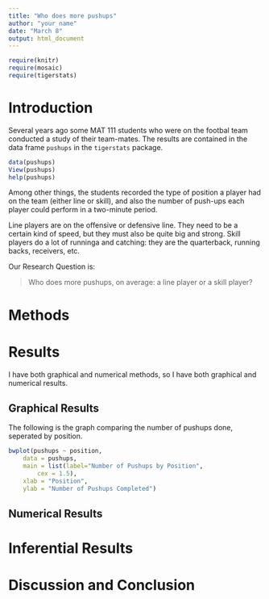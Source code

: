 ---
title: "Who does more pushups"
author: "your name"
date: "March 8"
output: html_document
---

```{r include=FALSE}
require(knitr)
require(mosaic)
require(tigerstats)
```
<!-- We recommend you use git branches -- create a separate branch for each major section i.e. Introduction, Methods, Results, Inferential Results, and Discussion and Conclusions - leave the YAML block untouched until the final merge where you put in your own name !-->

# Introduction

Several years ago some MAT 111 students who were on the footbal team conducted a study of their team-mates.  The results are contained in the data frame `pushups` in the `tigerstats` package.

```{r eval=FALSE}
data(pushups)
View(pushups)
help(pushups)
```

Among other things, the students recorded the type of position a player had on the team (either line or skill), and also the number of push-ups each player could perform in a two-minute period.

Line players are on the offensive or defensive line.  They need to be a certain kind of speed, but they must also be quite big and strong.  Skill players do a lot of runninga and catching:  they are the quarterback, running backs, receivers, etc.

Our Research Question is:

  >Who does more pushups, on average: a line player or a skill player?


# Methods
<!--Decide on your methods:  use "variable analysis" or other appropriate descriptors.  Make sure to choose at least one graphical method and at least one numerical method.!-->






# Results
<!--You have both graphical and numerical methods, so you will have both graphical and numerical results to consider.!-->
I have both graphical and numerical methods, so I have both graphical and numerical results. 

## Graphical Results
<!--Your graph should have a good title, and axes should be labled as needed.  Discuss your graphical results, showing how they answer the research question.  Use specific features of the graph in your discussion.!-->

The following is the graph comparing the number of pushups done, seperated by position.  
```{r}
bwplot(pushups ~ position,
	data = pushups,
	main = list(label="Number of Pushups by Position",
		cex = 1.5),
	xlab = "Position",
	ylab = "Number of Pushups Completed")
```


## Numerical Results
<!--Numerical results go here. Use the numerical results to describe the patterns if any that exist in the data as focused toward the research question!-->


# Inferential Results
<!--State hypothesis clearly.  Make sure your discussion of the inferential test covers all the aspects that the test output produces, such as test statistic, p-value etc.  Make a decision about the null hypothesis, explain the assumptions on which the selected test/procedure was based, and why the chosen procedure satisfys the assumptions and is appropriate to answer the research question!-->


# Discussion and Conclusion
<!--State your overall conclusion.  This is also a good place to mention other Research Questions that came to mind as you were carrying out this study.!-->

